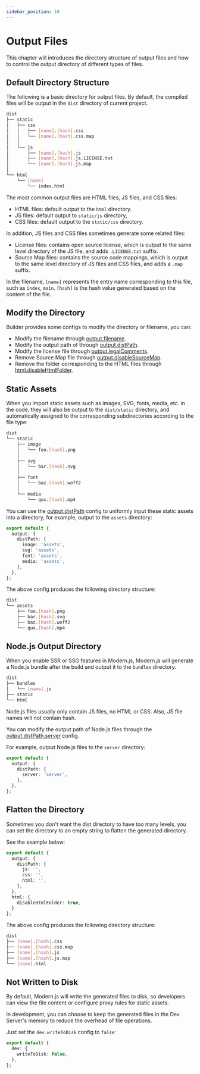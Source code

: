```yaml
---
sidebar_position: 10
---
```


# Output Files

This chapter will introduces the directory structure of output files and how to control the output directory of different types of files.

## Default Directory Structure

The following is a basic directory for output files. By default, the compiled files will be output in the `dist` directory of current project.

```bash
dist
├── static
│   ├── css
│   │   ├── [name].[hash].css
│   │   └── [name].[hash].css.map
│   │
│   └── js
│       ├── [name].[hash].js
│       ├── [name].[hash].js.LICENSE.txt
│       └── [name].[hash].js.map
│
└── html
    └── [name]
        └── index.html
```

The most common output files are HTML files, JS files, and CSS files:

- HTML files: default output to the `html` directory.
- JS files: default output to `static/js` directory,
- CSS files: default output to the `static/css` directory.

In addition, JS files and CSS files sometimes generate some related files:

- License files: contains open source license, which is output to the same level directory of the JS file, and adds `.LICENSE.txt` suffix.
- Source Map files: contains the source code mappings, which is output to the same level directory of JS files and CSS files, and adds a `.map` suffix.

In the filename, `[name]` represents the entry name corresponding to this file, such as `index`, `main`. `[hash]` is the hash value generated based on the content of the file.

## Modify the Directory

Builder provides some configs to modify the directory or filename, you can:

- Modify the filename through [output.filename](/configure/app/output/filename).
- Modify the output path of through [output.distPath](/configure/app/output/dist-path).
- Modify the license file through [output.legalComments](/configure/app/output/legal-comments).
- Remove Source Map file through [output.disableSourceMap](/configure/app/output/disable-source-map).
- Remove the folder corresponding to the HTML files through [html.disableHtmlFolder](/configure/app/html/disable-html-folder).

## Static Assets

When you import static assets such as images, SVG, fonts, media, etc. in the code, they will also be output to the `dist/static` directory, and automatically assigned to the corresponding subdirectories according to the file type:

```bash
dist
└── static
    ├── image
    │   └── foo.[hash].png
    │
    ├── svg
    │   └── bar.[hash].svg
    │
    ├── font
    │   └── baz.[hash].woff2
    │
    └── media
        └── qux.[hash].mp4
```

You can use the [output.distPath](/configure/app/output/dist-path) config to uniformly input these static assets into a directory, for example, output to the `assets` directory:

```ts
export default {
  output: {
    distPath: {
      image: 'assets',
      svg: 'assets',
      font: 'assets',
      media: 'assets',
    },
  },
};
```

The above config produces the following directory structure:

```bash
dist
└── assets
    ├── foo.[hash].png
    ├── bar.[hash].svg
    ├── baz.[hash].woff2
    └── qux.[hash].mp4
```

## Node.js Output Directory

When you enable SSR or SSG features in Modern.js, Modern.js will generate a Node.js bundle after the build and output it to the `bundles` directory.

```bash
dist
├── bundles
│   └── [name].js
├── static
└── html
```

Node.js files usually only contain JS files, no HTML or CSS. Also, JS file names will not contain hash.

You can modify the output path of Node.js files through the [output.distPath.server](/configure/app/output/dist-path) config.

For example, output Node.js files to the `server` directory:

```ts
export default {
  output: {
    distPath: {
      server: 'server',
    },
  },
};
```

## Flatten the Directory

Sometimes you don't want the dist directory to have too many levels, you can set the directory to an empty string to flatten the generated directory.

See the example below:

```ts
export default {
  output: {
    distPath: {
      js: '',
      css: '',
      html: '',
    },
  },
  html: {
    disableHtmlFolder: true,
  }
};
```

The above config produces the following directory structure:

```bash
dist
├── [name].[hash].css
├── [name].[hash].css.map
├── [name].[hash].js
├── [name].[hash].js.map
└── [name].html
```

## Not Written to Disk

By default, Modern.js will write the generated files to disk, so developers can view the file content or configure proxy rules for static assets.

In development, you can choose to keep the generated files in the Dev Server's memory to reduce the overhead of file operations.

Just set the `dev.writeToDisk` config to `false`:

```ts
export default {
  dev: {
    writeToDisk: false,
  },
};
```
